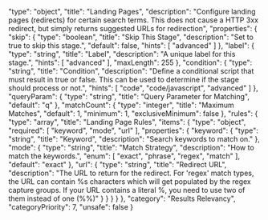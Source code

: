   "type": "object",
  "title": "Landing Pages",
  "description": "Configure landing pages (redirects) for certain search terms. This does not cause a HTTP 3xx redirect, but simply returns suggested URLs for redirection",
  "properties": {
    "skip": {
      "type": "boolean",
      "title": "Skip This Stage",
      "description": "Set to true to skip this stage.",
      "default": false,
      "hints": [
        "advanced"
      ]
    },
    "label": {
      "type": "string",
      "title": "Label",
      "description": "A unique label for this stage.",
      "hints": [
        "advanced"
      ],
      "maxLength": 255
    },
    "condition": {
      "type": "string",
      "title": "Condition",
      "description": "Define a conditional script that must result in true or false. This can be used to determine if the stage should process or not.",
      "hints": [
        "code",
        "code/javascript",
        "advanced"
      ]
    },
    "queryParam": {
      "type": "string",
      "title": "Query Parameter for Matching",
      "default": "q"
    },
    "matchCount": {
      "type": "integer",
      "title": "Maximum Matches",
      "default": 1,
      "minimum": 1,
      "exclusiveMinimum": false
    },
    "rules": {
      "type": "array",
      "title": "Landing Page Rules",
      "items": {
        "type": "object",
        "required": [
          "keyword",
          "mode",
          "url"
        ],
        "properties": {
          "keyword": {
            "type": "string",
            "title": "Keyword",
            "description": "Search keywords to match on."
          },
          "mode": {
            "type": "string",
            "title": "Match Strategy",
            "description": "How to match the keywords.",
            "enum": [
              "exact",
              "phrase",
              "regex",
              "match"
            ],
            "default": "exact"
          },
          "url": {
            "type": "string",
            "title": "Redirect URL",
            "description": "The URL to return for the redirect. For 'regex' match types, the URL can contain %s characters which will get populated by the regex capture groups. If your URL contains a literal %, you need to use two of them instead of one (%%)"
          }
        }
      }
    }
  },
  "category": "Results Relevancy",
  "categoryPriority": 7,
  "unsafe": false
}
